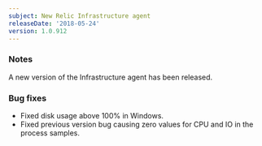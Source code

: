 ```yaml
---
subject: New Relic Infrastructure agent
releaseDate: '2018-05-24'
version: 1.0.912
---
```


### Notes

A new version of the Infrastructure agent has been released.

### Bug fixes

* Fixed disk usage above 100% in Windows.
* Fixed previous version bug causing zero values for CPU and IO in the process samples.
